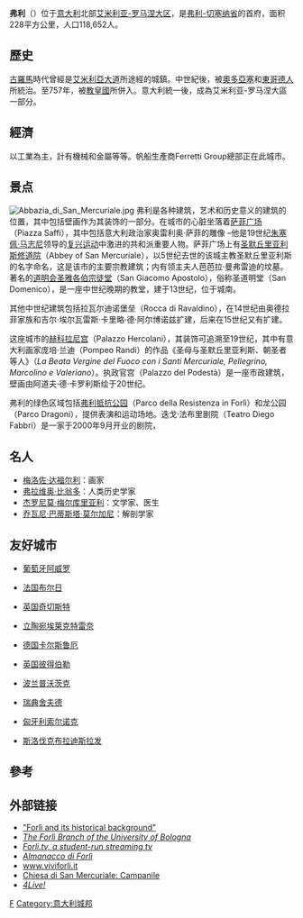 {{Infobox Italian comune
| name                = 弗利<BR>Forlì
| official_name       = Comune di Forlì
| native_name         =
| image_skyline       = File:Palazzine Gemelle.png
| imagesize           =
| image_alt           =
| image_caption       = 廣場一景
| image_shield        = Forlì-Stemma.png
| shield_alt          =
| image_map           =
| map_alt             =
| map_caption         =
| pushpin_label_position =
| pushpin_map_alt     =
| latd  = 44 |latm  = 14 |lats  =  |latNS  = N
| longd = 12 |longm = 03 |longs =   |longEW = E
| coordinates_type    =
| coordinates_display =
| coordinates_footnotes =
| region              = [[艾米利亚-罗马涅大区|艾米利亚-罗马涅大区]]
| province            = [[弗利-切塞纳省|弗利-切塞纳省]] (FC)
| frazioni            = 
| mayor_party         = 
| mayor               = 
| area_footnotes      =
| area_total_km2      = 228
| population_footnotes =<ref>Population data from [[Istat|Istat]]</ref>
| population_total    = 118652
| population_as_of    = 2012年
| pop_density_footnotes =
| population_demonym  = 
| elevation_footnotes =
| elevation_m         = 34
| twin1               =
| twin1_country       =
| saint               = 
| day                 = 
| postal_code         = 47121-47122
| area_code           = 0543
| website             = {{official website|http://www.comune.forli.fc.it}}
| footnotes           =
}}
'''弗利'''（{{lang-it|Forlì}}）位于[[意大利|意大利]]北部[[艾米利亚-罗马涅大区|艾米利亚-罗马涅大区]]，是[[弗利-切塞纳省|弗利-切塞纳省]]的首府，面积228平方公里，人口118,652人。

==歷史==
[[古羅馬|古羅馬]]時代曾經是[[艾米利亞大道|艾米利亞大道]]所途經的城鎮。中世紀後，被[[奧多亞塞|奧多亞塞]]和[[東哥德人|東哥德人]]所統治。至757年，被[[教皇國|教皇國]]所併入。意大利統一後，成為艾米利亚-罗马涅大區一部分。

==經濟==
以工業為主，計有機械和金屬等等。帆船生產商Ferretti Group總部正在此城市。

== 景点 ==
[[File:Abbazia_di_San_Mercuriale.jpg|thumb]]
弗利是各种建筑，艺术和历史意义的建筑的位置，其中包括壁画作为其装饰的一部分。在城市的心脏坐落着[[萨菲广场|萨菲广场]]（Piazza Saffi），其中包括意大利政治家奥雷利奥·萨菲的雕像 –他是19世纪[[朱塞佩·马志尼|朱塞佩·马志尼]]领导的[[意大利统一|复兴运动]]中激进的共和派重要人物。萨菲广场上有[[圣默丘里亚利斯修道院|圣默丘里亚利斯修道院]]（Abbey of San Mercuriale），以5世纪去世的该城主教圣默丘里亚利斯的名字命名，这是该市的主要宗教建筑；内有领主夫人芭芭拉·曼弗雷迪的坟墓。著名的[[圣雅各伯宗徒堂_(弗利)|道明会圣雅各伯宗徒堂]]（San Giacomo Apostolo），俗称圣道明堂（San Domenico），是一座中世纪晚期的教堂，建于13世纪，位于城南。

其他中世纪建筑包括拉瓦尔迪诺堡垒（Rocca di Ravaldino），在14世纪由奥德拉菲家族和吉尔·埃尔瓦雷斯·卡里略·德·阿尔博诺兹扩建，后来在15世纪又有扩建。

这座城市的[[赫科拉尼宫|赫科拉尼宫]]（Palazzo Hercolani），其装饰可追溯至19世纪，其中有意大利画家庞培·兰迪（Pompeo Randi）的作品《圣母与圣默丘里亚利斯、朝圣者等人》（''La Beata Vergine del Fuoco con i Santi Mercuriale, Pellegrino, Marcolino e Valeriano''）。执政官宫（Palazzo del Podestà）是一座市政建筑，壁画由阿道夫·德·卡罗利斯绘于20世纪。

弗利的绿色区域包括[[弗利抵抗公园|弗利抵抗公园]]（Parco della Resistenza in Forlì）和龙公园（Parco Dragoni），提供表演和运动场地。迭戈·法布里剧院（Teatro Diego Fabbri）是一家于2000年9月开业的剧院，

== 名人 ==
*[[梅洛佐·达福尔利|梅洛佐·达福尔利]]：画家
*[[弗拉维奥·比翁多|弗拉维奥·比翁多]]：人类历史学家
*[[杰罗尼莫·梅尔库里亚利|杰罗尼莫·梅尔库里亚利]]：文学家、医生
*[[乔瓦尼·巴蒂斯塔·莫尔加尼|乔瓦尼·巴蒂斯塔·莫尔加尼]]：解剖学家

== 友好城市 ==
*{{flagicon|Portugal}}[[葡萄牙|葡萄牙]][[阿威罗|阿威罗]]
*{{flagicon|France}}[[法国|法国]][[布尔日|布尔日]]
*{{flagicon|UK}}[[英国|英国]][[奇切斯特|奇切斯特]]
*{{flagicon|Lithuania}}[[立陶宛|立陶宛]][[埃莱克特雷奈|埃莱克特雷奈]]
*{{flagicon|Germany}}[[德国|德国]][[卡尔斯鲁厄|卡尔斯鲁厄]]
*{{flagicon|UK}}[[英国|英国]][[彼得伯勒|彼得伯勒]]
*{{flagicon|Poland}}[[波兰|波兰]][[普沃茨克|普沃茨克]]
*{{flagicon|Sweden}}[[瑞典|瑞典]][[舍夫德|舍夫德]]
*{{flagicon|Hungary}}[[匈牙利|匈牙利]][[索尔诺克|索尔诺克]]
*{{flagicon|Slovakia}}[[斯洛伐克|斯洛伐克]][[布拉迪斯拉发|布拉迪斯拉发]]

==參考==
{{reflist}}

== 外部链接 ==
*[http://www.eng.unibo.it/PortaleEn/Not+Only+Unibo/User+Guide+to+Forli/historical_background "Forlì and its historical background"] {{Wayback|url=http://www.eng.unibo.it/PortaleEn/Not+Only+Unibo/User+Guide+to+Forli/historical_background |date=20060221103716 }}
*[http://www.poloforli.unibo.it/ ''The Forlì Branch of the University of Bologna''] {{Wayback|url=http://www.poloforli.unibo.it/ |date=20090522011306 }}
*[https://web.archive.org/web/20080228230643/http://www.forli.tv/ ''Forli.tv, a student-run streaming tv'']
*[https://web.archive.org/web/20170114060910/http://www.almanaccodiforli.it/ ''Almanacco di Forlì'']
*[http://www.viviforli.it www.viviforli.it] {{Wayback|url=http://www.viviforli.it/ |date=20211225050945 }}
*[https://web.archive.org/web/20050910232818/http://www.queen.it/citta/forli/monum/chiese/campani.htm Chiesa di San Mercuriale: Campanile] {{it icon}}
*[http://basket.forlive.it ''4Live!''] {{Wayback|url=http://basket.forlive.it/ |date=20200916011555 }}

{{弗利-切塞納省市鎮}}

{{Authority control}}
[[Category:弗利-切塞納省市鎮|F]]
[[Category:意大利城邦|Category:意大利城邦]]